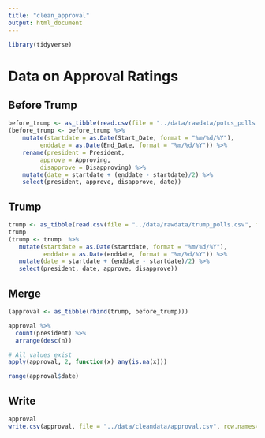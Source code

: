```yaml
---
title: "clean_approval"
output: html_document
---
```


```r
library(tidyverse)
```


# Data on Approval Ratings
## Before Trump
```r
before_trump <- as_tibble(read.csv(file = "../data/rawdata/potus_polls.csv", sep = '\t', fileEncoding="UTF-8-BOM"))
(before_trump <- before_trump %>%
    mutate(startdate = as.Date(Start_Date, format = "%m/%d/%Y"), 
         enddate = as.Date(End_Date, format = "%m/%d/%Y")) %>%
    rename(president = President,
         approve = Approving,
         disapprove = Disapproving) %>%
    mutate(date = startdate + (enddate - startdate)/2) %>%
    select(president, approve, disapprove, date))
```

## Trump
```r
trump <- as_tibble(read.csv(file = "../data/rawdata/trump_polls.csv", fileEncoding="UTF-8-BOM"))
trump
(trump <- trump  %>%
   mutate(startdate = as.Date(startdate, format = "%m/%d/%Y"),
          enddate = as.Date(enddate, format = "%m/%d/%Y")) %>%
   mutate(date = startdate + (enddate - startdate)/2) %>%
   select(president, date, approve, disapprove))
```

## Merge
```r
(approval <- as_tibble(rbind(trump, before_trump)))

approval %>% 
  count(president) %>%
  arrange(desc(n))

# All values exist
apply(approval, 2, function(x) any(is.na(x)))

range(approval$date)
```

## Write
```r
approval
write.csv(approval, file = "../data/cleandata/approval.csv", row.names=FALSE)
```